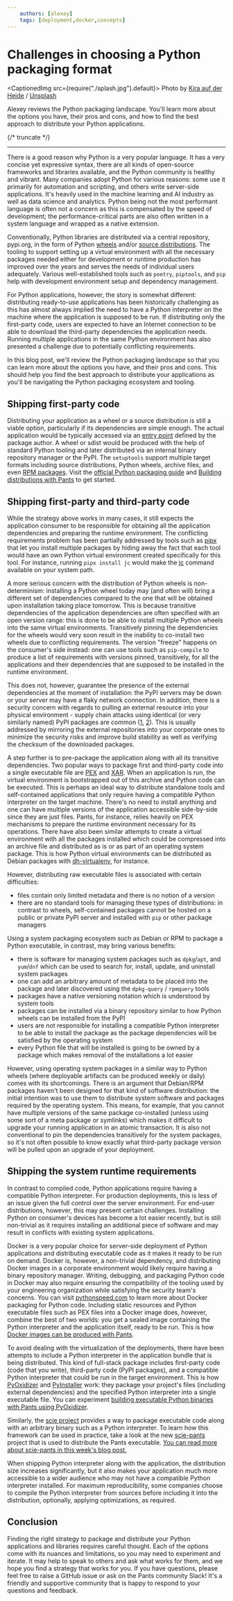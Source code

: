```yaml
---
    authors: [alexey]
    tags: [deployment,docker,concepts]
---
```


# Challenges in choosing a Python packaging format

<CaptionedImg src={require("./splash.jpg").default}>
  Photo by [Kira auf der
  Heide](https://unsplash.com/@kadh?utm_source=ghost&utm_medium=referral&utm_campaign=api-credit)
  /
  [Unsplash](https://unsplash.com/?utm_source=ghost&utm_medium=referral&utm_campaign=api-credit)
</CaptionedImg>

Alexey reviews the Python packaging landscape. You'll learn more about the options you have, their pros and cons, and how to find the best approach to distribute your Python applications.

{/* truncate */}

---

There is a good reason why Python is a very popular language. It has a very concise yet expressive syntax, there are all kinds of open-source frameworks and libraries available, and the Python community is healthy and vibrant. Many companies adopt Python for various reasons: some use it primarily for automation and scripting, and others write server-side applications. It's heavily used in the machine learning and AI industry as well as data science and analytics. Python being not the most performant language is often not a concern as this is compensated by the speed of development; the performance-critical parts are also often written in a system language and wrapped as a native extension.

Conventionally, Python libraries are distributed via a central repository, pypi.org, in the form of Python [wheels](https://packaging.python.org/en/latest/glossary/#term-Wheel) and/or [source distributions](https://packaging.python.org/en/latest/glossary/#term-Source-Distribution-or-sdist). The tooling to support setting up a virtual environment with all the necessary packages needed either for development or runtime production has improved over the years and serves the needs of individual users adequately. Various well-established tools such as `poetry`, `piptools`, and `pip` help with development environment setup and dependency management.

For Python applications, however, the story is somewhat different: distributing ready-to-use applications has been historically challenging as this has almost always implied the need to have a Python interpreter on the machine where the application is supposed to be run. If distributing only the first-party code, users are expected to have an Internet connection to be able to download the third-party dependencies the application needs. Running multiple applications in the same Python environment has also presented a challenge due to potentially conflicting requirements.

In this blog post, we'll review the Python packaging landscape so that you can learn more about the options you have, and their pros and cons. This should help you find the best approach to distribute your applications as you'll be navigating the Python packaging ecosystem and tooling.

## Shipping first-party code

Distributing your application as a wheel or a source distribution is still a viable option, particularly if its dependencies are simple enough. The actual application would be typically accessed via an [entry point](https://setuptools.pypa.io/en/latest/userguide/entry_point.html) defined by the package author. A wheel or sdist would be produced with the help of standard Python tooling and later distributed via an internal binary repository manager or the PyPI. The `setuptools` support multiple target formats including source distributions, Python wheels, archive files, and even [RPM packages](https://setuptools.pypa.io/en/latest/deprecated/distutils/builtdist.html#creating-rpm-packages). Visit the [official Python packaging guide](https://packaging.python.org/en/latest/tutorials/packaging-projects/) and [Building distributions with Pants](https://www.pantsbuild.org/docs/python-distributions) to get started.

## Shipping first-party and third-party code

While the strategy above works in many cases, it still expects the application consumer to be responsible for obtaining all the application dependencies and preparing the runtime environment. The conflicting requirements problem has been partially addressed by tools such as [pipx](https://pypa.github.io/pipx/) that let you install multiple packages by hiding away the fact that each tool would have an own Python virtual environment created specifically for this tool. For instance, running `pipx install jc` would make the [jc](https://github.com/kellyjonbrazil/jc) command available on your system path.

A more serious concern with the distribution of Python wheels is non-determinism: installing a Python wheel today may (and often will) bring a different set of dependencies compared to the one that will be obtained upon installation taking place tomorrow. This is because transitive dependencies of the application dependencies are often specified with an open version range: this is done to be able to install multiple Python wheels into the same virtual environments. Transitively pinning the dependencies for the wheels would very soon result in the inability to co-install two wheels due to conflicting requirements. The version "freeze" happens on the consumer's side instead: one can use tools such as `pip-compile` to produce a list of requirements with versions pinned, transitively, for all the applications and their dependencies that are supposed to be installed in the runtime environment.

This does not, however, guarantee the presence of the external dependencies at the moment of installation: the PyPI servers may be down or your server may have a flaky network connection. In addition, there is a security concern with regards to pulling an external resource into your physical environment - supply chain attacks using identical (or very similarly named) PyPI packages are common ([1](https://www.fortinet.com/blog/threat-research/supply-chain-attack-using-identical-pypi-packages-colorslib-httpslib-libhttps), [2](https://www.bitdefender.com/blog/hotforsecurity/supply-chain-attack-detected-in-pypi-library/)). This is usually addressed by mirroring the external repositories into your corporate ones to minimize the security risks and improve build stability as well as verifying the checksum of the downloaded packages.

A step further is to pre-package the application along with all its transitive dependencies. Two popular ways to package first and third-party code into a single executable file are [PEX](https://github.com/pantsbuild/pex) and [XAR](https://github.com/facebookincubator/xar). When an application is run, the virtual environment is bootstrapped out of this archive and Python code can be executed. This is perhaps an ideal way to distribute standalone tools and self-contained applications that only require having a compatible Python interpreter on the target machine. There's no need to install anything and one can have multiple versions of the application accessible side-by-side since they are just files. Pants, for instance, relies heavily on PEX mechanisms to prepare the runtime environment necessary for its operations. There have also been similar attempts to create a virtual environment with all the packages installed which could be compressed into an archive file and distributed as is or as part of an operating system package. This is how Python virtual environments can be distributed as Debian packages with [dh-virtualenv](https://github.com/spotify/dh-virtualenv), for instance.

However, distributing raw executable files is associated with certain difficulties:

- files contain only limited metadata and there is no notion of a version
- there are no standard tools for managing these types of distributions: in contrast to wheels, self-contained packages cannot be hosted on a public or private PyPI server and installed with `pip` or other package managers

Using a system packaging ecosystem such as Debian or RPM to package a Python executable, in contrast, may bring various benefits:

- there is software for managing system packages such as `dpkg`/`apt`, and `yum`/`dnf` which can be used to search for, install, update, and uninstall system packages
- one can add an arbitrary amount of metadata to be placed into the package and later discovered using the `dpkg-query` / `rpmquery` tools
- packages have a native versioning notation which is understood by system tools
- packages can be installed via a binary repository similar to how Python wheels can be installed from the PyPI
- users are not responsible for installing a compatible Python interpreter to be able to install the package as the package dependencies will be satisfied by the operating system
- every Python file that will be installed is going to be owned by a package which makes removal of the installations a lot easier

However, using operating system packages in a similar way to Python wheels (where deployable artifacts can be produced weekly or daily) comes with its shortcomings. There is an argument that Debian/RPM packages haven't been designed for that kind of software distribution: the initial intention was to use them to distribute system software and packages required by the operating system. This means, for example, that you cannot have multiple versions of the same package co-installed (unless using some sort of a meta package or symlinks) which makes it difficult to upgrade your running application in an atomic transaction. It is also not conventional to pin the dependencies transitively for the system packages, so it's not often possible to know exactly what third-party package version will be pulled upon an upgrade of your deployment.

## Shipping the system runtime requirements

In contrast to compiled code, Python applications require having a compatible Python interpreter. For production deployments, this is less of an issue given the full control over the server environment. For end-user distributions, however, this may present certain challenges. Installing Python on consumer's devices has become a lot easier recently, but is still non-trivial as it requires installing an additional piece of software and may result in conflicts with existing system applications.

Docker is a very popular choice for server-side deployment of Python applications and distributing executable code as it makes it ready to be run on demand. Docker is, however, a non-trivial dependency, and distributing Docker images in a corporate environment would likely require having a binary repository manager. Writing, debugging, and packaging Python code in Docker may also require ensuring the compatibility of the tooling used by your engineering organization while satisfying the security team's concerns. You can visit [pythonspeed.com](https://pythonspeed.com/docker/) to learn more about Docker packaging for Python code. Including static resources and Python executable files such as PEX files into a Docker image does, however, combine the best of two worlds: you get a sealed image containing the Python interpreter and the application itself, ready to be run. This is how [Docker images can be produced with Pants](https://www.pantsbuild.org/docs/docker).

To avoid dealing with the virtualization of the deployments, there have been attempts to include a Python interpreter in the application bundle that is being distributed. This kind of full-stack package includes first-party code (code that you write), third-party code (PyPI packages), and a compatible Python interpreter that could be run in the target environment. This is how [PyOxidizer](https://github.com/indygreg/PyOxidizer) and [PyInstaller](https://github.com/pyinstaller/pyinstaller) work: they package your project's files (including external dependencies) and the specified Python interpreter into a single executable file. You can experiment [building executable Python binaries with Pants using PyOxidizer](https://www.pantsbuild.org/docs/pyoxidizer).

Similarly, the [scie project](https://github.com/a-scie/jump) provides a way to package executable code along with an arbitrary binary such as a Python interpreter. To learn how this framework can be used in practice, take a look at the new [scie-pants](https://github.com/pantsbuild/scie-pants) project that is used to distribute the Pants executable. [You can read more about scie-pants in this week's blog post.](../2023-02-23-the-pants-launcher-binary-a-much-simpler-way-to-install-and-run-pants/index.mdx)

When shipping Python interpreter along with the application, the distribution size increases significantly, but it also makes your application much more accessible to a wider audience who may not have a compatible Python interpreter installed. For maximum reproducibility, some companies choose to compile the Python interpreter from sources before including it into the distribution, optionally, applying optimizations, as required.

## Conclusion

Finding the right strategy to package and distribute your Python applications and libraries requires careful thought. Each of the options come with its nuances and limitations, so you may need to experiment and iterate. It may help to speak to others and ask what works for them, and we hope you find a strategy that works for you. If you have questions, please feel free to raise a GitHub issue or ask on the Pants community Slack! It's a friendly and supportive community that is happy to respond to your questions and feedback.
